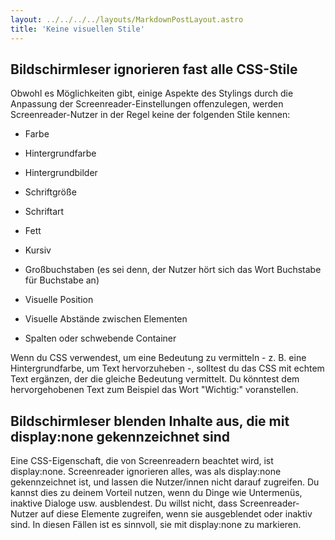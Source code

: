 ```yaml
---
layout: ../../../../layouts/MarkdownPostLayout.astro
title: 'Keine visuellen Stile'
---
```


## Bildschirmleser ignorieren fast alle CSS-Stile

Obwohl es Möglichkeiten gibt, einige Aspekte des Stylings durch die Anpassung der
Screenreader-Einstellungen offenzulegen, werden Screenreader-Nutzer in der Regel
keine der folgenden Stile kennen:

- Farbe

- Hintergrundfarbe

- Hintergrundbilder

- Schriftgröße

- Schriftart

- Fett

- Kursiv

- Großbuchstaben (es sei denn, der Nutzer hört sich das Wort Buchstabe für
  Buchstabe an)

- Visuelle Position

- Visuelle Abstände zwischen Elementen

- Spalten oder schwebende Container

Wenn du CSS verwendest, um eine Bedeutung zu vermitteln - z. B. eine Hintergrundfarbe,
um Text hervorzuheben -, solltest du das CSS mit echtem Text ergänzen, der die
gleiche Bedeutung vermittelt. Du könntest dem hervorgehobenen Text zum Beispiel
das Wort "Wichtig:" voranstellen.

## Bildschirmleser blenden Inhalte aus, die mit display:none gekennzeichnet sind

Eine CSS-Eigenschaft, die von Screenreadern beachtet wird, ist display:none.
Screenreader ignorieren alles, was als display:none gekennzeichnet ist, und lassen
die Nutzer/innen nicht darauf zugreifen. Du kannst dies zu deinem Vorteil nutzen,
wenn du Dinge wie Untermenüs, inaktive Dialoge usw. ausblendest. Du willst nicht,
dass Screenreader-Nutzer auf diese Elemente zugreifen, wenn sie ausgeblendet oder
inaktiv sind. In diesen Fällen ist es sinnvoll, sie mit display:none zu markieren.
